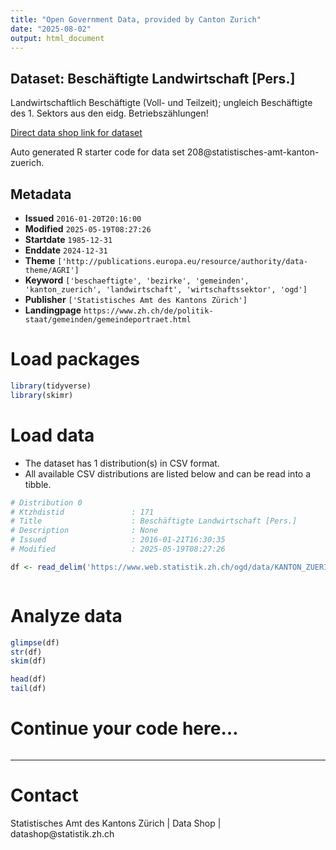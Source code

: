 ```yaml
---
title: "Open Government Data, provided by Canton Zurich"
date: "2025-08-02"
output: html_document
---
```


## Dataset: Beschäftigte Landwirtschaft [Pers.]

Landwirtschaftlich Beschäftigte (Voll- und Teilzeit); ungleich Beschäftigte des 1. Sektors aus den eidg. Betriebszählungen!

[Direct data shop link for dataset](https://www.zh.ch/de/politik-staat/statistik-daten/datenkatalog.html#/datasets/208@statistisches-amt-kanton-zuerich)

Auto generated R starter code for data set 208@statistisches-amt-kanton-zuerich.

## Metadata

- **Issued** `2016-01-20T20:16:00`
- **Modified** `2025-05-19T08:27:26`
- **Startdate** `1985-12-31`
- **Enddate** `2024-12-31`
- **Theme** `['http://publications.europa.eu/resource/authority/data-theme/AGRI']`
- **Keyword** `['beschaeftigte', 'bezirke', 'gemeinden', 'kanton_zuerich', 'landwirtschaft', 'wirtschaftssektor', 'ogd']`
- **Publisher** `['Statistisches Amt des Kantons Zürich']`
- **Landingpage** `https://www.zh.ch/de/politik-staat/gemeinden/gemeindeportraet.html`


# Load packages

```r

library(tidyverse)
library(skimr)

```

# Load data

-   The dataset has 1 distribution(s) in CSV format.
-   All available CSV distributions are listed below and can be read into a tibble.

```r

# Distribution 0
# Ktzhdistid               : 171
# Title                    : Beschäftigte Landwirtschaft [Pers.]
# Description              : None
# Issued                   : 2016-01-21T16:30:35
# Modified                 : 2025-05-19T08:27:26

df <- read_delim('https://www.web.statistik.zh.ch/ogd/data/KANTON_ZUERICH_264.csv')



```

# Analyze data

```r

glimpse(df)
str(df)
skim(df)

head(df)
tail(df)

```

# Continue your code here...

```r

```

------------------------------------------------------------------------

# Contact

Statistisches Amt des Kantons Zürich | Data Shop | datashop@statistik.zh.ch
